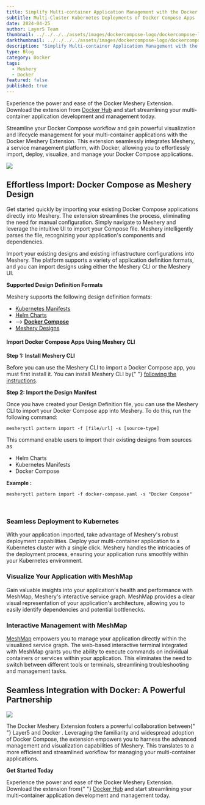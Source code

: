 ```yaml
---
title: Simplify Multi-container Application Management with the Docker Meshery Extension
subtitle: Multi-Cluster Kubernetes Deployments of Docker Compose Apps
date: 2024-04-25
author: Layer5 Team
thumbnail: ../../../../assets/images/dockercompose-logo/dockercompose-logo.webp
darkthumbnail: ../../../../assets/images/dockercompose-logo/dockercompose-logo.webp
description: "Simplify Multi-container Application Management with the Docker Meshery Extension"
type: Blog
category: Docker
tags:
  - Meshery
  - Docker
featured: false
published: true
---
```



<BlogWrapper>
<div class="intro"><p>
Experience the power and ease of the Docker Meshery Extension. Download the extension from <a href="https://hub.docker.com/extensions/meshery/docker-extension-meshery">Docker Hub</a> and start streamlining your multi-container application development and management today.
</p></div>

<p>
  Streamline your Docker Compose workflow and gain powerful visualization and lifecycle management
  for your multi-container applications with the Docker Meshery Extension. This extension seamlessly
  integrates Meshery, a service management platform, with Docker, allowing you to effortlessly
  import, deploy, visualize, and manage your Docker Compose applications.
</p>

<img src={dockercompose_logo} className="image-right-no-shadow" />

<h2>Effortless Import: Docker Compose as Meshery Design</h2>

<p>
  Get started quickly by importing your existing Docker Compose applications directly into Meshery.
  The extension streamlines the process, eliminating the need for manual configuration. Simply
  navigate to Meshery and leverage the intuitive UI to import your Compose file. Meshery
  intelligently parses the file, recognizing your application's components and dependencies.
</p>

<p>
  Import your existing designs and existing infrastructure configurations into Meshery. The platform
  supports a variety of application definition formats, and you can import designs using either the
  Meshery CLI or the Meshery UI.
</p>

**Supported Design Definition Formats**

Meshery supports the following design definition formats:

- [Kubernetes Manifests](https://kubernetes.io/docs/concepts/overview/working-with-objects/kubernetes-objects/)
- [Helm Charts](https://helm.sh/docs/topics/charts/)
- --> **[Docker Compose](https://docs.docker.com/compose/)**
- [Meshery Designs](https://docs.meshery.io/concepts/logical/designs)

#### Import Docker Compose Apps Using Meshery CLI

<strong>Step 1: Install Meshery CLI</strong>

<p>
  Before you can use the Meshery CLI to import a Docker Compose app, you must first install it. You
  can install Meshery CLI by{" "}
  <a href="https://docs.meshery.io/installation#install-mesheryctl">following the instructions</a>.
</p>

<strong>Step 2: Import the Design Manifest</strong>

Once you have created your Design Definition file, you can use the Meshery CLI to import your Docker Compose app into Meshery. To do this, run the following command:

```shell
mesheryctl pattern import -f [file/url] -s [source-type]
```

This command enable users to import their existing designs from sources as

- Helm Charts
- Kubernetes Manifests
- Docker Compose

**Example :**

```shell
mesheryctl pattern import -f docker-compose.yaml -s "Docker Compose"
```

<br />

### Seamless Deployment to Kubernetes

<p>
  With your application imported, take advantage of Meshery's robust deployment capabilities. Deploy
  your multi-container application to a Kubernetes cluster with a single click. Meshery handles the
  intricacies of the deployment process, ensuring your application runs smoothly within your
  Kubernetes environment.
</p>

### Visualize Your Application with MeshMap

Gain valuable insights into your application's health and performance with MeshMap, Meshery's interactive service graph. MeshMap provides a clear visual representation of your application's architecture, allowing you to easily identify dependencies and potential bottlenecks.

### Interactive Management with MeshMap

[MeshMap](/cloud-native-management/meshmap) empowers you to manage your application directly within the visualized service graph. The web-based interactive terminal integrated with MeshMap grants you the ability to execute commands on individual containers or services within your application. This eliminates the need to switch between different tools or terminals, streamlining troubleshooting and management tasks.

## Seamless Integration with Docker: A Powerful Partnership

<img src={DockerLogo} className="image-right-no-shadow" />

<p>
  The Docker Meshery Extension fosters a powerful collaboration between{" "}
  <Link to="/company/news/layer5-joins-docker-extension-program-bringing-kubernetes-and-service-mesh-management-to-docker-with-meshery">
    Layer5 and Docker
  </Link>
  . Leveraging the familiarity and widespread adoption of Docker Compose, the extension empowers you
  to harness the advanced management and visualization capabilities of Meshery. This translates to a
  more efficient and streamlined workflow for managing your multi-container applications.
</p>

<strong>Get Started Today</strong>

<p>
  Experience the power and ease of the Docker Meshery Extension. Download the extension from{" "}
  <a href="https://hub.docker.com/extensions/meshery/docker-extension-meshery">Docker Hub</a> and
  start streamlining your multi-container application development and management today.
</p>

</BlogWrapper>
